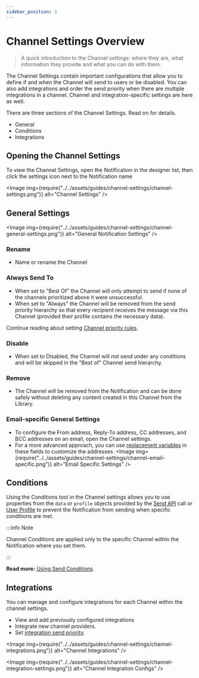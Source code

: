 ```yaml
---
sidebar_position: 3
---
```



# Channel Settings Overview

> A quick introduction to the Channel settings: where they are, what information they provide and what you can do with them.

The Channel Settings contain important configurations that allow you to define if and when the Channel will send to users or be disabled. You can also add integrations and order the send priority when there are multiple integrations in a channel. Channel and integration-specific settings are here as well.

There are three sections of the Channel Settings. Read on for details.

- General
- Conditions
- Integrations

## Opening the Channel Settings

To view the Channel Settings, open the Notification in the designer list, then click the settings icon next to the Notification name

<Image
  img={require("../../assets/guides/channel-settings/channel-settings.png")}
  alt="Channel Settings"
/>

## General Settings

<Image
  img={require("../../assets/guides/channel-settings/channel-general-settings.png")}
  alt="General Notification Settings"
/>

### Rename

- Name or rename the Channel

### Always Send To

- When set to "Best Of" the Channel will only attempt to send if none of the channels prioritized above it were unsuccessful.
- When set to "Always" the Channel will be removed from the send priority hierarchy so that every recipient receives the message via this Channel (provided their profile contains the necessary data).

Continue reading about setting [Channel priority rules](channel-priority.mdx).

### Disable

- When set to Disabled, the Channel will not send under any conditions and will be skipped in the "Best of" Channel send hierarchy.

### Remove

- The Channel will be removed from the Notification and can be done safely without deleting any content created in this Channel from the Library.

### Email-specific General Settings

- To configure the From address, Reply-To address, CC addresses, and BCC addresses on an email, open the Channel settings.
- For a more advanced approach, you can use [replacement variables](/docs/platform/content/using-variables/inserting-variables/) in these fields to customize the addresses.
  <!-- Link follow-up doc -->
  <Image
    img={require("../../assets/guides/channel-settings/channel-email-specific.png")}
    alt="Email Specific Settings"
  />

## Conditions

Using the Conditions tool in the Channel settings allows you to use properties from the `data` or `profile` objects provided by the [Send API](../../reference/send/intro.mdx) call or [User Profile](../../reference/profiles/intro.mdx) to prevent the Notification from sending when specific conditions are met.

:::info Note

Channel Conditions are applied only to the specific Channel within the Notification where you set them.

:::

**Read more:** [Using Send Conditions](/docs/platform/content/notification-settings/send-conditions/).

<!-- Link follow-up doc -->

## Integrations

You can manage and configure integrations for each Channel within the channel settings.

- View and add previously configured integrations
- Integrate new channel providers.
- Set [integration send priority](channel-priority.mdx).

<Image
  img={require("../../assets/guides/channel-settings/channel-integrations.png")}
  alt="Channel Integrations"
/>

<Image
  img={require("../../assets/guides/channel-settings/channel-integration-settings.png")}
  alt="Channel Integration Configs"
/>
